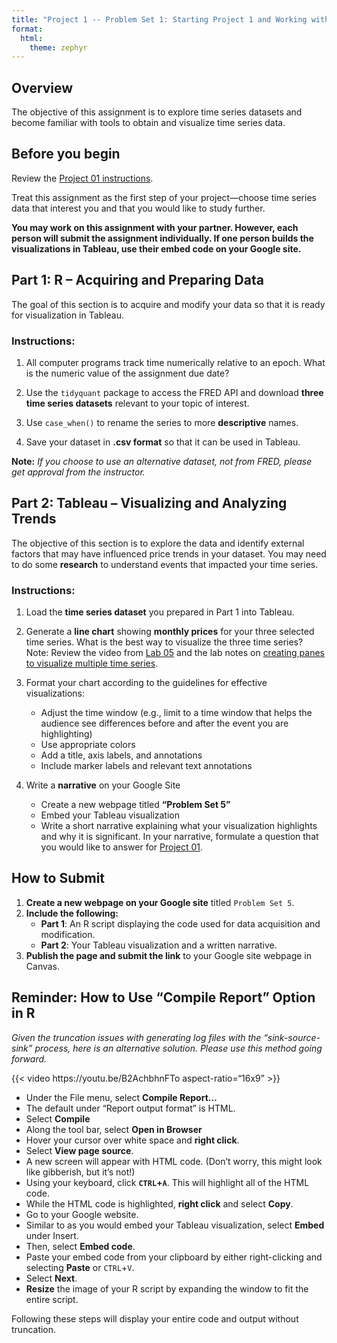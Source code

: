 ```yaml
---
title: "Project 1 -- Problem Set 1: Starting Project 1 and Working with Time Series Data"
format: 
  html:
    theme: zephyr
---
```


## Overview

The objective of this assignment is to explore time series datasets and become familiar with tools to obtain and visualize time series data. 

## Before you begin

Review the [Project 01 instructions](https://csu-arec-330.github.io/materials/unit_01/project/project_1_instructions.html). 

Treat this assignment as the first step of your project—choose time series data that interest you and that you would like to study further. 

**You may work on this assignment with your partner. However, each person will submit the assignment individually. If one person builds the visualizations in Tableau, use their embed code on your Google site.**

## Part 1: R – Acquiring and Preparing Data

The goal of this section is to acquire and modify your data so that it is ready for visualization in Tableau.

### **Instructions:**

1. All computer programs track time numerically relative to an epoch. What is the numeric value of the assignment due date?

2. Use the `tidyquant` package to access the FRED API and download **three time series datasets** relevant to your topic of interest.

3. Use `case_when()` to rename the series to more **descriptive** names.

4. Save your dataset in **.csv format** so that it can be used in Tableau.

**Note:** *If you choose to use an alternative dataset, not from FRED, please get approval from the instructor.*

## Part 2: Tableau – Visualizing and Analyzing Trends

The objective of this section is to explore the data and identify external factors that may have influenced price trends in your dataset. You may need to do some **research** to understand events that impacted your time series.

### **Instructions:**

1. Load the **time series dataset** you prepared in Part 1 into Tableau.

2. Generate a **line chart** showing **monthly prices** for your three selected time series. What is the best way to visualize the three time series? Note: Review the video from [Lab 05](https://csu-arec-330.github.io/materials/unit_01/week_01/lab_01_week_01.html#video-using-tableau-to-visualize-time-series-data) and the lab notes on [creating panes to visualize multiple time series](https://csu-arec-330.github.io/materials/unit_01/week_01/lab_01_week_01.html#creating-panes-to-visualize-mutiple-time-series).

3. Format your chart according to the guidelines for effective visualizations:
     - Adjust the time window (e.g., limit to a time window that helps the audience see differences before and after the event you are highlighting)
     - Use appropriate colors
     - Add a title, axis labels, and annotations
     - Include marker labels and relevant text annotations

4. Write a **narrative** on your Google Site  
   - Create a new webpage titled **“Problem Set 5”**
   - Embed your Tableau visualization
   - Write a short narrative explaining what your visualization highlights and why it is significant. In your narrative, formulate a question that you would like to answer for [Project 01](https://https//csu-arec-330.github.io/materials/unit_01/project/project_1_instructions.html). 
   
## How to Submit

1. **Create a new webpage on your Google site** titled `Problem Set 5`.
2. **Include the following:**
   - **Part 1**: An R script displaying the code used for data acquisition and modification.
   - **Part 2**: Your Tableau visualization and a written narrative.
3. **Publish the page and submit the link** to your Google site webpage in Canvas.

## Reminder: How to Use "Compile Report" Option in R

*Given the truncation issues with generating log files with the "sink-source-sink" process, here is an alternative solution. Please use this method going forward.*

{{< video https://youtu.be/B2AchbhnFTo aspect-ratio="16x9" >}}

- Under the File menu, select **Compile Report...**
- The default under "Report output format" is HTML. 
- Select **Compile**
- Along the tool bar, select **Open in Browser**
- Hover your cursor over white space and **right click**.
- Select **View page source**.
- A new screen will appear with HTML code. (Don't worry, this might look like gibberish, but it's not!)
- Using your keyboard, click **`CTRL`+`A`**. This will highlight all of the HTML code.
- While the HTML code is highlighted, **right click** and select **Copy**.
- Go to your Google website. 
- Similar to as you would embed your Tableau visualization, select **Embed** under Insert.
- Then, select **Embed code**.
- Paste your embed code from your clipboard by either right-clicking and selecting **Paste** or `CTRL`+`V`.
- Select **Next**.
- **Resize** the image of your R script by expanding the window to fit the entire script.  

Following these steps will display your entire code and output without truncation. 